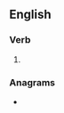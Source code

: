 ==English==

===Verb===
{{head|en|present participle}}

# {{present participle of|rebury|lang=en|nocat=1}}

===Anagrams===
* {{anagrams|en|ugniberry}}